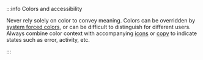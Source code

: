 :::info Colors and accessibility

Never rely solely on color to convey meaning. Colors can be overridden by [system forced colors](../../high-contrast-mode.mdx#forced-contrast-themes-and-colors), or can be difficult to distinguish for different users.
Always combine color context with accompanying [icons](../../../../components/display/icons/index.mdx) or [copy](../../../../content/writing/guidelines.mdx) to indicate states such as error, activity, etc.

:::
